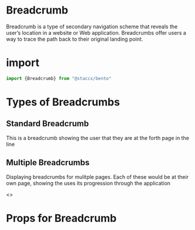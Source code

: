 
<Meta title="Components|Breadcrumb" component={Breadcrumb} />

# Breadcrumb

Breadcrumb is a type of secondary navigation scheme that 
reveals the user’s location in a website or Web application.
Breadcrumbs offer users a way to trace the path back to their original landing point.

# import

```javascript
import {Breadcrumb} from "@staccx/bento"
```

# Types of Breadcrumbs

## Standard Breadcrumb

This is a breadcrumb showing the user that they are at the forth page in the line

<Preview>
  <Story name="Standard">
    <Breadcrumb
            path={[
              {
                name: "First page",
                to: "/"
              },
              {
                name: "Second page",
                to: "/level-2"
              },
              {
                name: "Third page",
                to: "/level-3"
              },
              {
                name: "Fourth page"
              }
            ]}
          />
  </Story>
</Preview>

## Multiple Breadcrumbs
Displaying breadcrumbs for mulitple pages. Each of these would be at their own page, showing the uses its
progression through the application

<Preview>
  <Story name="Multiple breadcrumbs">
  <>
    <Breadcrumb
            path={[
              {
                name: "First page",
              }
            ]}
          />
   <Breadcrumb
          path={[
            {
               name: "First page",
               to: "/"
            },
            {
               name: "Second page",
            }
               ]}
            />
   <Breadcrumb
          path={[
            {
               name: "First page",
               to: "/"
            },
            {
               name: "Second page",
               to: "/level-2"
            },
            {
               name: "Third page",
            }
               ]}
            />
       <Breadcrumb
            path={[
            {
             name: "First page",
             to: "/"
            },
            {
              name: "Second page",
              to: "/level-2"
            },
            {
              name: "Third page",
              to: "/level-3"
            },
            {
              name: "Fourth page"
            }
               ]}
            />
          </>
  </Story>
</Preview>

# Props for Breadcrumb

<Props of={Breadcrumb} />
